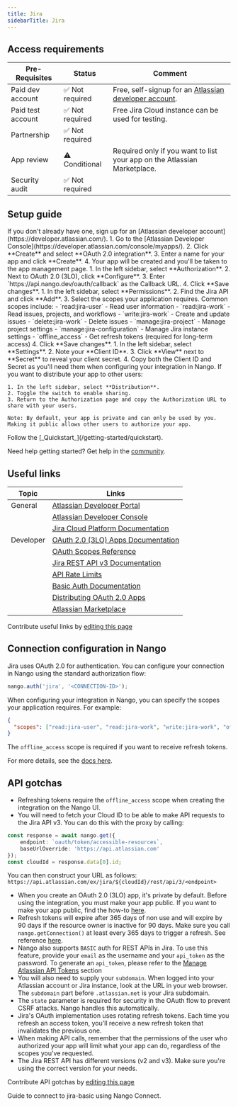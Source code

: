 ```yaml
---
title: Jira
sidebarTitle: Jira
---
```



<Overview />
<PreBuiltTooling />
<PreBuiltUseCases />

## Access requirements
| Pre-Requisites | Status | Comment|
| - | - | - |
| Paid dev account | ✅ Not required | Free, self-signup for an [Atlassian developer account](https://developer.atlassian.com/). |
| Paid test account | ✅ Not required | Free Jira Cloud instance can be used for testing. |
| Partnership | ✅ Not required | |
| App review | ⚠️ Conditional | Required only if you want to list your app on the Atlassian Marketplace. |
| Security audit | ✅ Not required | |


## Setup guide

<Steps>
  <Step title="Create an Atlassian developer account">
    If you don't already have one, sign up for an [Atlassian developer account](https://developer.atlassian.com/).
  </Step>
  <Step title="Create a new OAuth 2.0 (3LO) app">
    1. Go to the [Atlassian Developer Console](https://developer.atlassian.com/console/myapps/).
    2. Click **Create** and select **OAuth 2.0 integration**.
    3. Enter a name for your app and click **Create**.
    4. Your app will be created and you'll be taken to the app management page.
  </Step>
  <Step title="Configure OAuth 2.0 (3LO)">
    1. In the left sidebar, select **Authorization**.
    2. Next to OAuth 2.0 (3LO), click **Configure**.
    3. Enter `https://api.nango.dev/oauth/callback` as the Callback URL.
    4. Click **Save changes**.
  </Step>
  <Step title="Add API permissions">
    1. In the left sidebar, select **Permissions**.
    2. Find the Jira API and click **Add**.
    3. Select the scopes your application requires. Common scopes include:
       - `read:jira-user` - Read user information
       - `read:jira-work` - Read issues, projects, and workflows
       - `write:jira-work` - Create and update issues
       - `delete:jira-work` - Delete issues
       - `manage:jira-project` - Manage project settings
       - `manage:jira-configuration` - Manage Jira instance settings
       - `offline_access` - Get refresh tokens (required for long-term access)
    4. Click **Save changes**.
  </Step>
  <Step title="Obtain your client credentials">
    1. In the left sidebar, select **Settings**.
    2. Note your **Client ID**.
    3. Click **View** next to **Secret** to reveal your client secret.
    4. Copy both the Client ID and Secret as you'll need them when configuring your integration in Nango.
  </Step>
  <Step title="Make your app available to users (optional)">
    If you want to distribute your app to other users:
    
    1. In the left sidebar, select **Distribution**.
    2. Toggle the switch to enable sharing.
    3. Return to the Authorization page and copy the Authorization URL to share with your users.
    
    Note: By default, your app is private and can only be used by you. Making it public allows other users to authorize your app.
  </Step>
  <Step title="Next">
    Follow the [_Quickstart_](/getting-started/quickstart).
  </Step>
</Steps>

<Tip>Need help getting started? Get help in the [community](https://nango.dev/slack).</Tip>


## Useful links

| Topic | Links | 
| - | - | 
| General | [Atlassian Developer Portal](https://developer.atlassian.com/) |
| | [Atlassian Developer Console](https://developer.atlassian.com/console/myapps/) |
| | [Jira Cloud Platform Documentation](https://developer.atlassian.com/cloud/jira/platform/) |
| Developer | [OAuth 2.0 (3LO) Apps Documentation](https://developer.atlassian.com/cloud/jira/platform/oauth-2-3lo-apps/) |
| | [OAuth Scopes Reference](https://developer.atlassian.com/cloud/jira/platform/scopes-for-oauth-2-3LO-and-forge-apps/) |
| | [Jira REST API v3 Documentation](https://developer.atlassian.com/cloud/jira/platform/rest/v3/intro/) |
| | [API Rate Limits](https://developer.atlassian.com/cloud/jira/platform/rate-limiting/) |
| | [Basic Auth Documentation](https://developer.atlassian.com/cloud/jira/platform/basic-auth-for-rest-apis/) |
| | [Distributing OAuth 2.0 Apps](https://developer.atlassian.com/cloud/jira/platform/oauth-2-3lo-apps/#distributing-your-oauth-2-0--3lo--apps) |
| | [Atlassian Marketplace](https://marketplace.atlassian.com/) |

<Note>Contribute useful links by [editing this page](https://github.com/nangohq/nango/tree/master/docs-v2/integrations/all/jira.mdx)</Note>

## Connection configuration in Nango

Jira uses OAuth 2.0 for authentication. You can configure your connection in Nango using the standard authorization flow:

```js
nango.auth('jira', '<CONNECTION-ID>');
```

When configuring your integration in Nango, you can specify the scopes your application requires. For example:

```json
{
  "scopes": ["read:jira-user", "read:jira-work", "write:jira-work", "offline_access"]
}
```

The `offline_access` scope is required if you want to receive refresh tokens.

For more details, see the [docs here](/guides/api-authorization/authorize-in-your-app-default-ui).

## API gotchas

-   Refreshing tokens require the `offline_access` scope when creating the integration on the Nango UI.
-   You will need to fetch your Cloud ID to be able to make API requests to the Jira API v3. You can do this with the proxy by calling:

```ts
const response = await nango.get({
    endpoint: `oauth/token/accessible-resources`,
    baseUrlOverride: 'https://api.atlassian.com'
});
const cloudId = response.data[0].id;
```

You can then construct your URL as follows: `https://api.atlassian.com/ex/jira/${cloudId}/rest/api/3/<endpoint>`

-   When you create an OAuth 2.0 (3LO) app, it's private by default. Before using the integration, you must make your app public. If you want to make your app public, find the how-to [here](https://developer.atlassian.com/cloud/jira/platform/oauth-2-3lo-apps/#distributing-your-oauth-2-0--3lo--apps).
-   Refresh tokens will expire after 365 days of non use and will expire by 90 days if the resource owner is inactive for 90 days. Make sure you call `nango.getConnection()` at least every 365 days to trigger a refresh. See reference [here](https://developer.atlassian.com/cloud/jira/platform/oauth-2-3lo-apps/#how-do-i-get-a-new-access-token--if-my-access-token-expires-or-is-revoked-).
-   Nango also supports `BASIC` auth for REST APIs in Jira. To use this feature, provide your `email` as the username and your `api_token` as the password. To generate an `api_token`, please refer to the [Manage Atlassian API Tokens](https://support.atlassian.com/atlassian-account/docs/manage-api-tokens-for-your-atlassian-account/) section
-   You will also need to supply your `subdomain`. When logged into your Atlassian account or Jira instance, look at the URL in your web browser. The `subdomain` part before `.atlassian.net` is your Jira subdomain.
-   The `state` parameter is required for security in the OAuth flow to prevent CSRF attacks. Nango handles this automatically.
-   Jira's OAuth implementation uses rotating refresh tokens. Each time you refresh an access token, you'll receive a new refresh token that invalidates the previous one.
-   When making API calls, remember that the permissions of the user who authorized your app will limit what your app can do, regardless of the scopes you've requested.
-   The Jira REST API has different versions (v2 and v3). Make sure you're using the correct version for your needs.

<Note>Contribute API gotchas by [editing this page](https://github.com/nangohq/nango/tree/master/docs-v2/integrations/all/jira.mdx)</Note>

<Card title="Connect to jira-basic" icon="link" href="/integrations/all/jira-basic/connect" horizontal>
  Guide to connect to jira-basic using Nango Connect.
</Card>
